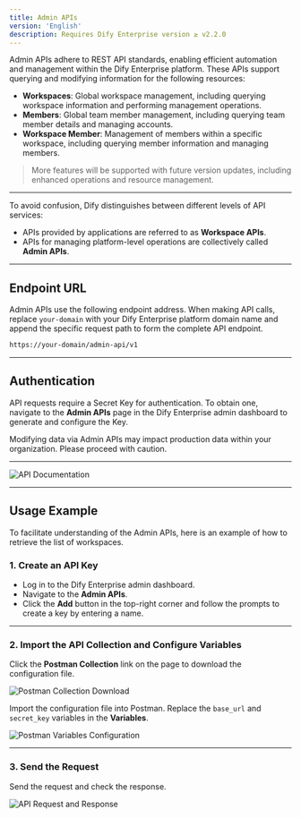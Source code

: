 ```yaml
---
title: Admin APIs
version: 'English'
description: Requires Dify Enterprise version ≥ v2.2.0
---
```


Admin APIs adhere to REST API standards, enabling efficient automation and management within the Dify Enterprise platform. These APIs support querying and modifying information for the following resources:

- **Workspaces**: Global workspace management, including querying workspace information and performing management operations.
- **Members**: Global team member management, including querying team member details and managing accounts.
- **Workspace Member**: Management of members within a specific workspace, including querying member information and managing members.

> More features will be supported with future version updates, including enhanced operations and resource management.

---

<Note>
To avoid confusion, Dify distinguishes between different levels of API services:

- APIs provided by applications are referred to as **Workspace APIs**.
- APIs for managing platform-level operations are collectively called **Admin APIs**.
</Note>

---

## Endpoint URL

Admin APIs use the following endpoint address. When making API calls, replace `your-domain` with your Dify Enterprise platform domain name and append the specific request path to form the complete API endpoint.

```bash
https://your-domain/admin-api/v1
```

---

## Authentication

API requests require a Secret Key for authentication. To obtain one, navigate to the **Admin APIs** page in the Dify Enterprise admin dashboard to generate and configure the Key.

<Warning>
Modifying data via Admin APIs may impact production data within your organization. Please proceed with caution.
</Warning>

---

![API Documentation](https://assets-docs.dify.ai/2025/02/0431242649acccbcbcf23fa8e4268ce8.png)

---

## Usage Example

To facilitate understanding of the Admin APIs, here is an example of how to retrieve the list of workspaces.

### 1. Create an API Key

- Log in to the Dify Enterprise admin dashboard.
- Navigate to the **Admin APIs**.
- Click the **Add** button in the top-right corner and follow the prompts to create a key by entering a name.

---

### 2. Import the API Collection and Configure Variables

Click the **Postman Collection** link on the page to download the configuration file.

![Postman Collection Download](https://assets-docs.dify.ai/2025/02/5aa925f58ec5bb12a2838704f1444525.png)

Import the configuration file into Postman. Replace the `base_url` and `secret_key` variables in the **Variables**.

![Postman Variables Configuration](https://assets-docs.dify.ai/2025/02/786336845c4d67117fdede872eb7883b.png)

---

### 3. Send the Request

Send the request and check the response.

![API Request and Response](https://assets-docs.dify.ai/2025/02/bd4d300b08ceed74c17c3b428329fa19.png)
